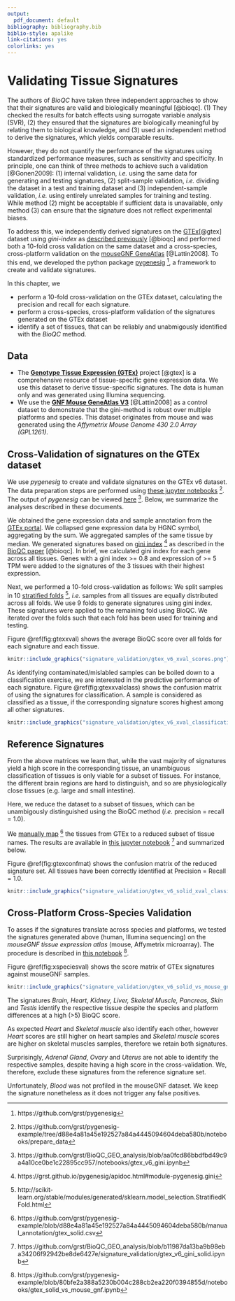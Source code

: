```yaml
---
output:
  pdf_document: default
bibliography: bibliography.bib
biblio-style: apalike
link-citations: yes
colorlinks: yes
---
```


\newpage 

# Validating Tissue Signatures {#validating-signatures}

The authors of *BioQC* have taken three independent approaches
to show that their signatures are valid and biologically meaningful [@bioqc].
(1) They checked the results for batch effects using surrogate
variable analysis (SVR), (2) they ensured that the signatures
are biologically meaningful by relating them to biological knowledge,
and (3) used an independent method to derive the signatures, which yields comparable results.

However, they do not quantify the performance of the signatures using
standardized performance measures, such as sensitivity and specificity.
In principle, one can think of three methods to achieve such a
validation [@Gonen2009]: (1) internal validation, *i.e.* using the same
data for generating and testing signatures, (2) split-sample validation,
*i.e.* dividing the dataset in a test and training dataset and (3)
independent-sample validation, *i.e.* using entirely unrelated samples
for training and testing. While method (2) might be acceptable if
sufficient data is unavailable, only method (3) can ensure that the
signature does not reflect experimental biases.

To address this, we independently derived signatures on the
[GTEx](http://gtexportal.org)[@gtex] dataset using *gini-index* as 
[described previously](https://www.ncbi.nlm.nih.gov/pmc/articles/PMC5379536/) [@bioqc] and performed
both a 10-fold cross validation on the same dataset and a cross-species,
cross-platform validation on the [mouseGNF GeneAtlas](https://www.ncbi.nlm.nih.gov/geo/query/acc.cgi?acc=GSE10246) [@Lattin2008].
To this end, we developed the python package [pygenesig](https://github.com/grst/pygenesig) ^[https://github.com/grst/pygenesig],
a framework to create and validate signatures.

In this chapter, we

 * perform a 10-fold cross-validation on the GTEx dataset, calculating the precision and recall for each signature.
 * perform a cross-species, cross-platform validation of the signatures generated on the GTEx dataset
 * identify a set of tissues, that can be reliably and unabmigously identified with the *BioQC* method.


## Data
 * The [**Genotype Tissue Expression (GTEx)**](http://gtexportal.org) project [@gtex] is a comprehensive resource of tissue-specific gene expression data. We use this dataset to derive tissue-specific signatures. The data is human only and was generated using Illumina sequencing.
 * We use the [**GNF Mouse GeneAtlas V3**](https://www.ncbi.nlm.nih.gov/geo/query/acc.cgi?acc=GSE10246) [@Lattin2008] as a control dataset to demonstrate that the gini-method is robust over multiple platforms and species. This dataset originates from mouse and was generated using the *Affymetrix Mouse Genome 430 2.0 Array (GPL1261)*.

## Cross-Validation of signatures on the GTEx dataset
We use *pygenesig* to create and validate signatures on the GTEx v6 dataset. The data preparation steps are performed using [these jupyter notebooks](https://github.com/grst/pygenesig-example/tree/d88e4a81a45e192527a84a4445094604deba580b/notebooks/prepare_data) ^[https://github.com/grst/pygenesig-example/tree/d88e4a81a45e192527a84a4445094604deba580b/notebooks/prepare_data]. The output of *pygenesig* can be viewed [here](https://github.com/grst/BioQC_GEO_analysis/blob/aa0fcd86bbdfbd49c9a4a10ce0be1c22895cc957/notebooks/gtex_v6_gini.ipynb) ^[https://github.com/grst/BioQC_GEO_analysis/blob/aa0fcd86bbdfbd49c9a4a10ce0be1c22895cc957/notebooks/gtex_v6_gini.ipynb]. Below, we summarize the analyses described in these documents.

We obtained the gene expression data and sample annotation from the [GTEx portal](http://gtexportal.org). We collapsed gene 
expression data by HGNC symbol, aggregating by the sum. We aggregated samples of the same tissue by median. 
We generated signatures based on [gini index](https://grst.github.io/pygenesig/apidoc.html#module-pygenesig.gini) ^[https://grst.github.io/pygenesig/apidoc.html#module-pygenesig.gini] as described in the [BioQC paper](https://www.ncbi.nlm.nih.gov/pmc/articles/PMC5379536/) [@bioqc]. In brief, we calculated gini index for each gene across all tissues. Genes with a gini index >= 0.8 and expression of >= 5 TPM were added to the signatures of the 3 tissues with their highest expression. 

Next, we performed a 10-fold cross-validation as follows:
We split samples in 10 [stratified folds](http://scikit-learn.org/stable/modules/generated/sklearn.model_selection.StratifiedKFold.html) ^[http://scikit-learn.org/stable/modules/generated/sklearn.model_selection.StratifiedKFold.html], *i.e.* samples from all tissues are equally distributed across all folds. We use 9 folds to generate signatures using gini index. These signatures were applied to the remaining fold using BioQC. We iterated over the folds such that each fold has been used for training and testing.

Figure \@ref(fig:gtexxval) shows the average BioQC score over all folds for each signature and each tissue.

```r
knitr::include_graphics("signature_validation/gtex_v6_xval_scores.png")
```

As identifying contaminated/mislabled samples can be boiled down to a classification exercise, we are interested in the predictive performance of each signature. Figure \@ref(fig:gtexxvalclass) shows the confusion matrix of using the signatures for classification. A sample is considered as classified as a tissue, if the corresponding signature scores highest among all other signatures.

```r
knitr::include_graphics("signature_validation/gtex_v6_xval_classification.png")
```

## Reference Signatures
From the above matrices we learn that, while the vast majority of signatures yield a high score in the corresponding tissue, an unambiguous classification of tissues is only viable for a subset of tissues.
For instance, the different brain regions are hard to distinguish, and so are physiologically close tissues (e.g. large and small intestine).

Here, we reduce the dataset to a subset of tissues, which can be unambigously distinguished using the BioQC method (*i.e.* precision = recall = 1.0).

We [manually map](https://github.com/grst/pygenesig-example/blob/d88e4a81a45e192527a84a4445094604deba580b/manual_annotation/gtex_solid.csv) ^[https://github.com/grst/pygenesig-example/blob/d88e4a81a45e192527a84a4445094604deba580b/manual_annotation/gtex_solid.csv]
the tissues from GTEx to a reduced subset of tissue names. The results are available in [this jupyter notebook](https://github.com/grst/BioQC_GEO_analysis/blob/b11987da13ba9b98eba34206f92942be8de6427e/signature_validation/gtex_v6_gini_solid.ipynb) ^[https://github.com/grst/BioQC_GEO_analysis/blob/b11987da13ba9b98eba34206f92942be8de6427e/signature_validation/gtex_v6_gini_solid.ipynb]
and summarized below.

Figure \@ref(fig:gtexconfmat) shows the confusion matrix of the reduced signature set. All tissues have been correctly identified at Precision = Recall = 1.0.

```r
knitr::include_graphics("signature_validation/gtex_v6_solid_xval_classification.png")
```




## Cross-Platform Cross-Species Validation
To asses if the signatures translate across species and platforms, we tested the signatures generated above (human, Illumina sequencing) on the *mouseGNF tissue expression atlas* (mouse, Affymetrix microarray). The procedure is described in [this notebook](https://github.com/grst/pygenesig-example/blob/80bfe2a388a5230b004c288cb2ea220f0394855d/notebooks/gtex_solid_vs_mouse_gnf.ipynb) ^[https://github.com/grst/pygenesig-example/blob/80bfe2a388a5230b004c288cb2ea220f0394855d/notebooks/gtex_solid_vs_mouse_gnf.ipynb].

Figure \@ref(fig:xspeciesval) shows the score matrix of GTEx signatures against mouseGNF samples. 

```r
knitr::include_graphics("signature_validation/gtex_v6_solid_vs_mouse_gnf.png")
```

The signatures *Brain, Heart, Kidney, Liver, Skeletal Muscle, Pancreas, Skin* and *Testis* identify the respective tissue despite the species and platform differences at a high (>5) BioQC score.

As expected *Heart* and *Skeletal muscle* also identify each other, however *Heart* scores are still higher on heart samples and *Skeletal muscle* scores are higher on skeletal muscles samples, therefore we retain both signatures.

Surprisingly, *Adrenal Gland*, *Ovary* and *Uterus* are not able to identify the respective samples, despite having a high score in the cross-validation. We, therefore, exclude these signatures from the reference signature set.

Unfortunately, *Blood* was not profiled in the mouseGNF dataset. We keep the signature nonetheless as it does not trigger any false positives.

\newpage
